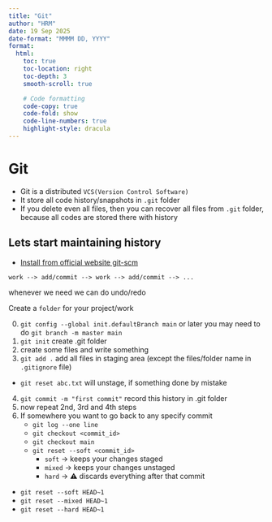 ```yaml
---
title: "Git"
author: "HRM"
date: 19 Sep 2025
date-format: "MMMM DD, YYYY"
format:
  html:
    toc: true
    toc-location: right
    toc-depth: 3
    smooth-scroll: true

    # Code formatting
    code-copy: true
    code-fold: show
    code-line-numbers: true
    highlight-style: dracula
---
```


# Git
- Git is a distributed `VCS(Version Control Software)`
- It store all code history/snapshots in `.git` folder
- If you delete even all files, then you can recover all files from `.git` folder, because all codes are stored there with history

## Lets start maintaining history

- [Install from official website git-scm](https://git-scm.com/){target="_blank"}


::: {.callout-note collapse="false" title="FLOW"}
`work --> add/commit --> work --> add/commit --> ...`

whenever we need we can do undo/redo
:::

Create a `folder` for your project/work

0. `git config --global init.defaultBranch main` or later you may need to do `git branch -m master main`
1. `git init` create .git folder
2. create some files and write something
3. `git add .` add all files in staging area (except the files/folder name in `.gitignore` file)  
  - `git reset abc.txt` will unstage, if something done by mistake
4. `git commit -m "first commit"` record this history in .git folder
5. now repeat 2nd, 3rd and 4th steps
6. If somewhere you want to go back to any specify commit
    - `git log --one line`
    - `git checkout <commit_id>`
    - `git checkout main`
    - `git reset --soft <commit_id>`  
      - `soft` -> keeps your changes staged
      - `mixed` -> keeps your changes unstaged
      - `hard` -> ⚠️ discards everything after that commit


::: {.callout-tip collapse="false" title="Just Previous Commit"}

- `git reset --soft HEAD~1`  
- `git reset --mixed HEAD~1`  
- `git reset --hard HEAD~1`  

:::




